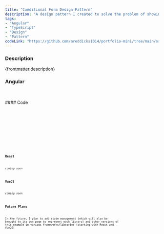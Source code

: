 ```yaml
---
title: "Conditional Form Design Pattern"
description: "A design pattern I created to solve the problem of showing conditional form elements when certain options were selected based on the data populating the form."
tags:
- "Angular"
- "TypeScript"
- "Design"
- "Pattern"
codeLink: "https://github.com/areddicks1014/portfolio-mini/tree/main/src/components/angular/conditional-form-demo"
---
```



### Description
{frontmatter.description}
<br/>

### Angular 
<br/>
<ConditionalFormDemo client:visible />
<br />
#### Code
<br />
<Tabs>
    <TabItem icon="seti:html" label='HTML'>
        <Code code={htmlCode} lang="html" />
    </TabItem>
    <TabItem icon="seti:typescript" label='TypeScript'>
        <Code code={tsCode} lang="ts" />
    </TabItem>
    <TabItem icon="seti:css" label='SCSS'>
        <Code code={scssCode} lang="scss" />
    </TabItem>
</Tabs>

<br/>

### React
*coming soon*

### VueJS
*coming soon*

### Future Plans

In the future, I plan to add state management 
(which will also be brought to its own page to represent each library) 
and other versions of this example in various frameworks/libraries (starting with React and VueJS)
